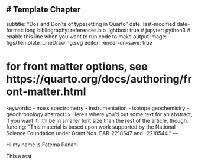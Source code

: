 # Template Chapter {#sec-template-chapter}
---
subtitle: "Dos and Don'ts of typesetting in Quarto"
date: last-modified
date-format: long
bibliography: references.bib
lightbox: true
# jupyter: python3 # enable this line when you want to run code to make output
image: figs/Template_LineDrawing.svg
editor:
  render-on-save: true

# for front matter options, see https://quarto.org/docs/authoring/front-matter.html
keywords:
  - mass spectrometry
  - instrumentation
  - isotope geochemistry
  - geochronology
abstract: >
  Here's where you'd put some text for an abstract, if you want it. It'll be in smaller font size than the rest of the article, though.
funding: "This material is based upon work supported by the National Science Foundation under Grant Nos. EAR-2218547 and -2218544."
---

Hi my name is Fatema Panahi

This a test
